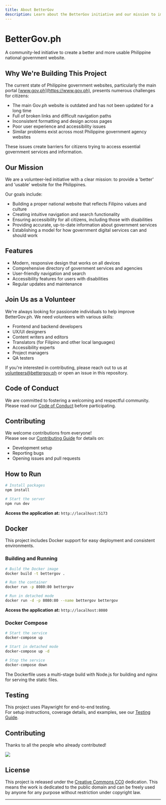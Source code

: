 ```yaml
---
title: About BetterGov
description: Learn about the BetterGov initiative and our mission to improve Philippine government websites
---
```


# BetterGov.ph

A community-led initiative to create a better and more usable Philippine national government website.

## Why We're Building This Project

The current state of Philippine government websites, particularly the main portal [www.gov.ph](https://www.gov.ph), presents numerous challenges for citizens:

- The main Gov.ph website is outdated and has not been updated for a long time
- Full of broken links and difficult navigation paths
- Inconsistent formatting and design across pages
- Poor user experience and accessibility issues
- Similar problems exist across most Philippine government agency websites

These issues create barriers for citizens trying to access essential government services and information.

## Our Mission

We are a volunteer-led initiative with a clear mission: to provide a 'better' and 'usable' website for the Philippines.

Our goals include:

- Building a proper national website that reflects Filipino values and culture
- Creating intuitive navigation and search functionality
- Ensuring accessibility for all citizens, including those with disabilities
- Providing accurate, up-to-date information about government services
- Establishing a model for how government digital services can and should work

## Features

- Modern, responsive design that works on all devices
- Comprehensive directory of government services and agencies
- User-friendly navigation and search
- Accessibility features for users with disabilities
- Regular updates and maintenance

## Join Us as a Volunteer

We're always looking for passionate individuals to help improve BetterGov.ph. We need volunteers with various skills:

- Frontend and backend developers
- UX/UI designers
- Content writers and editors
- Translators (for Filipino and other local languages)
- Accessibility experts
- Project managers
- QA testers

If you're interested in contributing, please reach out to us at [volunteers@bettergov.ph](mailto:volunteers@bettergov.ph) or open an issue in this repository.

## Code of Conduct

We are committed to fostering a welcoming and respectful community.  
Please read our [Code of Conduct](./CODE_OF_CONDUCT.md) before participating.

## Contributing

We welcome contributions from everyone!  
Please see our [Contributing Guide](./CONTRIBUTING.md) for details on:

- Development setup
- Reporting bugs
- Opening issues and pull requests

## How to Run

```bash
# Install packages
npm install

# Start the server
npm run dev
```

**Access the application at:** `http://localhost:5173`

## Docker

This project includes Docker support for easy deployment and consistent environments.

### Building and Running

```bash
# Build the Docker image
docker build -t bettergov .

# Run the container
docker run -p 8080:80 bettergov

# Run in detached mode
docker run -d -p 8080:80 --name bettergov bettergov
```

**Access the application at:** `http://localhost:8080`

### Docker Compose

```bash
# Start the service
docker-compose up

# Start in detached mode
docker-compose up -d

# Stop the service
docker-compose down
```

The Dockerfile uses a multi-stage build with Node.js for building and nginx for serving the static files.

## Testing

This project uses Playwright for end-to-end testing.  
For setup instructions, coverage details, and examples, see our [Testing Guide](./TESTING.md).

## Contributing

Thanks to all the people who already contributed!

<a href="https://github.com/bettergovph/bettergov/graphs/contributors">
    <img src="https://contributors-img.web.app/image?repo=bettergovph/bettergov&max=750&columns=20" />
</a>

## License

This project is released under the [Creative Commons CC0](https://creativecommons.org/publicdomain/zero/1.0/) dedication. This means the work is dedicated to the public domain and can be freely used by anyone for any purpose without restriction under copyright law.

---
